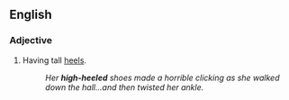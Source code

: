==English==

===Adjective===
{{en-adj|-}}

#Having tall [[heel]]s.
#:''Her '''high-heeled''' shoes made a horrible clicking as she walked down the hall...and then twisted her ankle.''
